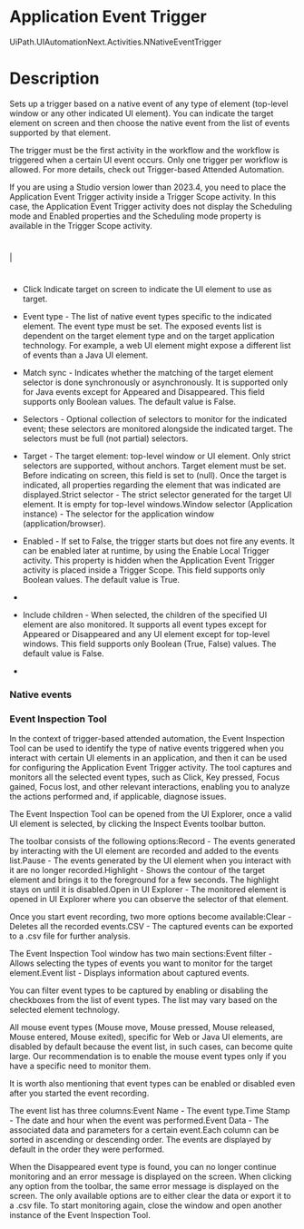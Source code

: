 ﻿# Application Event Trigger

UiPath.UIAutomationNext.Activities.NNativeEventTrigger

# Description

Sets up a trigger based on a native event of any type of element (top-level window or any other indicated UI element). You can indicate the target element on screen and then choose the native event from the list of events supported by that element.



The trigger must be the first activity in the workflow and the workflow is triggered when a certain UI event occurs. Only one trigger per workflow is allowed. For more details, check out Trigger-based Attended Automation.

If you are using a Studio version lower than 2023.4, you need to place the Application Event Trigger activity inside a Trigger Scope activity. In this case, the Application Event Trigger activity does not display the Scheduling mode and Enabled properties and the Scheduling mode property is available in the Trigger Scope activity.

# 

|

# 



* Click Indicate target on screen to indicate the UI element to use as target.
* Event type - The list of native event types specific to the indicated element. The event type must be set. The exposed events list is dependent on the target element type and on the target application technology. For example, a web UI element might expose a different list of events than a Java UI element.









* Match sync - Indicates whether the matching of the target element selector is done synchronously or asynchronously. It is supported only for Java events except for Appeared and Disappeared. This field supports only Boolean values. The default value is False.
* Selectors - Optional collection of selectors to monitor for the indicated event; these selectors are monitored alongside the indicated target. The selectors must be full (not partial) selectors.

* Target - The target element: top-level window or UI element. Only strict selectors are supported, without anchors. Target element must be set. Before indicating on screen, this field is set to (null). Once the target is indicated, all properties regarding the element that was indicated are displayed.Strict selector - The strict selector generated for the target UI element. It is empty for top-level windows.Window selector (Application instance) - The selector for the application window (application/browser).



* Enabled - If set to False, the trigger starts but does not fire any events. It can be enabled later at runtime, by using the Enable Local Trigger activity. This property is hidden when the Application Event Trigger activity is placed inside a Trigger Scope. This field supports only Boolean values. The default value is True.
* 



* Include children - When selected, the children of the specified UI element are also monitored. It supports all event types except for Appeared or Disappeared and any UI element except for top-level windows. This field supports only Boolean (True, False) values. The default value is False.
*

### Native events




### Event Inspection Tool

In the context of trigger-based attended automation, the Event Inspection Tool can
            be used to identify the type of native events triggered when you interact with certain
            UI elements in an application, and then it can be used for configuring the
            Application Event Trigger activity. The tool captures and monitors all the
            selected event types, such as Click, Key pressed, Focus gained,
            Focus lost, and other relevant interactions, enabling you to analyze the
            actions performed and, if applicable, diagnose issues.

The Event Inspection Tool can be opened from the UI Explorer, once a valid
            UI element is selected, by clicking the Inspect Events toolbar button.



The toolbar consists of the following options:Record - The events
                generated by interacting with the UI element are recorded and added to the
                events list.Pause - The events generated by the UI element when you interact with it
                are no longer recorded.Highlight - Shows the contour
                of the target element and brings it to the foreground for a few seconds. The
                highlight stays on until it is disabled.Open in UI Explorer - The
                monitored element is opened in UI Explorer where you can observe the selector of
                that element.

Once you start event recording, two more options become available:Clear - Deletes all the recorded events.CSV - The captured events can be exported to a .csv file
                for further analysis.

The Event Inspection Tool window has two main sections:Event filter - Allows selecting the types of events you want to monitor for the
                target element.Event list - Displays information about captured events.

You can filter event types to be captured by enabling or disabling the checkboxes from
            the list of event types. The list may vary based on the selected element technology.

All mouse event types (Mouse move, Mouse pressed, Mouse released,
            Mouse entered, Mouse exited), specific for Web or Java UI elements,
            are disabled by default because the event list, in such cases, can become quite large.
            Our recommendation is to enable the mouse event types only if you have a specific need
            to monitor them.

It is worth also mentioning that event types can be enabled or disabled even after you
            started the event recording.

The event list has three columns:Event Name - The event
                type.Time Stamp - The date and
                hour when the event was performed.Event Data - The
                associated data and parameters for a certain event.Each column can be sorted in ascending or descending order. The events are
            displayed by default in the order they were performed.



When the Disappeared event type is found, you can no longer continue monitoring
            and an error message is displayed on the screen. When clicking any option from the
            toolbar, the same error message is displayed on the screen. The only available options
            are to either clear the data or export it to a .csv file. To start
            monitoring again, close the window and open another instance of the Event Inspection
                Tool.

